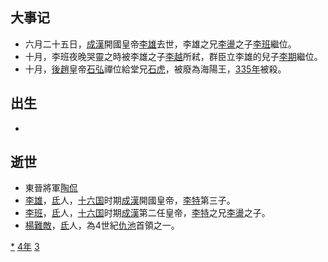 {{yearTOC|334|成汉'''[[玉衡_(年号)|玉衡]]二十四年'''；东晋'''[[咸和_(晋成帝)|咸和]]九年'''；前凉'''[[建兴_(晋愍帝)|建兴]]二十二年'''；后赵'''[[延熙_(石弘)|延熙]]元年'''}}

== 大事记 ==
*六月二十五日，[[成漢|成漢]]開國皇帝[[李雄_(十六国)|李雄]]去世，李雄之兄[[李盪|李盪]]之子[[李班_(成汉)|李班]]繼位。
*十月，李班夜晚哭靈之時被李雄之子[[李越|李越]]所弒，群臣立李雄的兒子[[李期|李期]]繼位。
*十月，[[後趙|後趙]]皇帝[[石弘|石弘]]禪位給堂兄[[石虎|石虎]]，被廢為海陽王，[[335年|335年]]被殺。

== 出生 ==
*

== 逝世 ==
{{Wikisource year mention}}
*東晉將軍[[陶侃|陶侃]]
*[[李雄_(十六国)|李雄]]，[[氐|氐]]人，[[十六国|十六国]]时期[[成漢|成漢]]開國皇帝，[[李特|李特]]第三子。
*[[李班_(成汉)|李班]]，[[氐|氐]]人，[[十六国|十六国]]时期[[成漢|成漢]]第二任皇帝，[[李特|李特]]之兄[[李盪|李盪]]之子。
*[[楊難敵|楊難敵]]，[[氐|氐]]人，為4世紀[[仇池|仇池]]首領之一。

[[Category:334年|*]]
[[Category:330年代|4年]]
[[Category:4世纪各年|3]]